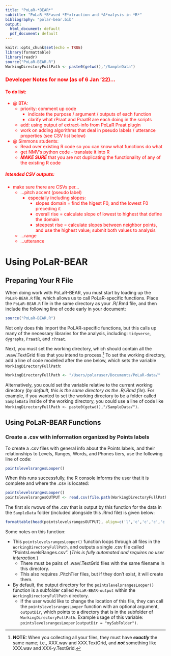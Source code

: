 ```yaml
---
title: "PoLaR-*BEAR*"
subtitle: "PoLaR-*B*ased *E*xtraction and *A*nalysis in *R*"
bibliography: "polar-bear.bib"
output:
  html_document: default
  pdf_document: default
---
```


```r
knitr::opts_chunk$set(echo = TRUE)
library(formattable)
library(readr)
source("PoLaR-BEAR.R")
WorkingDirectoryFullPath <- paste0(getwd(),"/SampleData")
```

<div style="color:red">
### Developer Notes for now (as of 6 Jan '22)…
#### To do list:
* @ BTA:
  + priority: comment up code 
    * indicate the purpose / argument / outputs of each function
    * clarify what rPraat and PraatR are each doing in the scripts
  + add: using output of extract-info from PoLaR Praat plugin
  + work on adding algorithms that deal in pseudo labels / utterance properties (see CSV list below)
* @ Simmons students:
  + Read over existing R code so you can know what functions do what
  + get NMV's python code - translate it into R
  + **_MAKE SURE_** that you are not duplicating the functionality of any of the existing R code

##### Intended CSV outputs:

* make sure there are CSVs per…
  + …pitch accent (pseudo label)
    * especially including slopes:
      + slopes domain = find the higest F0, and the lowest F0 preceding it
      + overall rise = calculate slope of lowest to highest that define the domain
      + steepest rise = calculate slopes between neighbor points, and use the highest value; submit both values to analysis
  + …range
  + …utterance
</div>

# Using PoLaR-BEAR

## Preparing Your R File

When doing work with PoLaR-BEAR, you must start by loading up the `PoLaR-BEAR.R` file, which allows us to call PoLaR-specific functions. Place the `PoLaR-BEAR.R` file in the same directory as your .R/.Rmd file, and then include the following line of code early in your document:
```r
source("PoLaR-BEAR.R")
```
Not only does this import the PoLAR-specific functions, but this calls up many of the necessary libraries for the analysis, including: `tidyverse`, `dygraphs`, [`PraatR`](http://www.aaronalbin.com/praatr/index.html), and [`rPraat`](https://github.com/bbTomas/rPraat/).

Next, you must set the working directory, which should contain all the .wav/.TextGrid files that you intend to process.^[**NOTE:** When you collecting all your files, they must have **_exactly_** the same name; i.e., XXX.wav and XXX.TextGrid, and **_not_** something like XXX.wav and XXX-y.TextGrid.] To set the working directory, add a line of code modelled after the one below, which sets the variable `WorkingDirectoryFullPath`:
```r
WorkingDirectoryFullPath <- "/Users/polaruser/Documents/PoLaR-data/"
```
Alternatively, you could set the variable relative to the current working directory (*by default, this is the same directory as the .R/.Rmd file*). For example, if you wanted to set the working directory to be a folder called `SampleData` inside of the working directory, you could use a line of code like `WorkingDirectoryFullPath <- paste0(getwd(),"/SampleData/")`.

## Using PoLaR-BEAR Functions

### Create a .csv with information organized by Points labels
To create a .csv files with general info about the Points labels, and their relationships to Levels, Ranges, Words, and Phones tiers, use the following line of code:
```r
pointslevelsrangesLooper()
```
When this runs successfully, the R console informs the user that it is complete and where the .csv is located:
```r
pointslevelsrangesLooper()
pointslevelsrangesOUTPUT <- read.csv(file.path(WorkingDirectoryFullPath, "PoLaR-BEAR-output", "PointsLevelsRanges.csv"))
```
The first six rwows of the .csv that is output by this function for the data in the `SampleData` folder (included alongside this .Rmd file) is given below:
```r
formattable(head(pointslevelsrangesOUTPUT), align=c('l','c','c','c','c','c','c','c','c','c','c','c','c','c','c'))
```

Some notes on this function:

  * This `pointslevelsrangesLooper()` function loops through all files in the `WorkingDirectoryFullPath`, and outputs a single .csv file called "PointsLevelsRanges.csv".  (*This is fully automated and requires no user interaction.*) 
    + There must be pairs of .wav/.TextGrid files with the same filename in this directory.
    + This also requires .PitchTier files, but if they don't exist, it will create them.
  * By default, the output directory for the `pointslevelsrangesLooper()` function is a subfolder called `PoLaR-BEAR-output` within the `WorkingDirectoryFullPath` directory.
    + If the user would like to change the location of this file, they can call the `pointslevelsrangesLooper` function with an optional argument, `outputDir`, which points to a directory that is in the subfolder of `WorkingDirectoryFullPath`. Example usage of this variable: `pointslevelsrangesLooper(outputDir = "mySubFolder")`.
